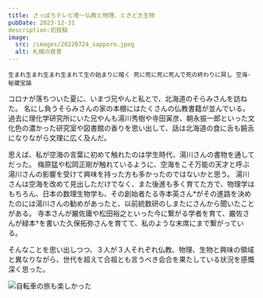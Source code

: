 ```yaml
---
title: さっぽろテレビ塔〜仏教と物理、ときどき生物
pubDate: 2023-12-31
description:初投稿
image:
  src: /images/20220724_sapporo.jpeg
  alt: 札幌の夜景
---
```


`生まれ生まれ生まれ生まれて生の始まりに暗く
死に死に死に死んで死の終わりに冥し
空海-秘蔵宝論`


コロナが落ちついた夏に、いまづ兄やんと私とで、北海道のそらみさんを訪ねた。
名にし負うそらみさんの家の本棚にはたくさんの仏教書籍が並んでいる。
過去に理化学研究所にいた兄やんも湯川秀樹や寺田寅彦、朝永振一郎といった文化色の濃かった研究室や図書館の香りを思い出して、話は北海道の食に舌も饒舌になりながら文理に広く及んだ。

思えば、私が空海の言葉に初めて触れたのは学生時代、湯川さんの書物を通してだった。
梅原猛や松岡正剛が触れているように、空海をこそ万能の天才と呼ぶ湯川さんの影響を受けて興味を持った方も多かったのではないかと思う。
湯川さんは空海を改めて見出しただけでなく、また後進も多く育てた方で、物理学はもちろん、日本の数理生物学も、その創始者たる寺本英さん*がその進路を決めたのには湯川さんの勧めがあったと、以前統数研のしまたにさんから聞いたことがある。
寺本さんが巌佐庸や松田裕之といった今に繋がる学者を育て、巌佐さんが緑本†を書いた久保拓弥さんを育てて、私のような末席にまで繋がっている。

そんなことを思い出しつつ、３人が３人それぞれ仏教、物理、生物と興味の領域と異なりながら、世代を超えて合祖とも言うべき会合を果たしている状況を感慨深く思った。


![自転車の旅も楽しかった](/images/20220723_sapporo.jpeg)